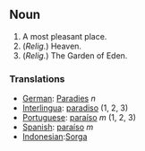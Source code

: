 == Noun ==
# A most pleasant place.
# (''Relig.'') Heaven.
# (''Relig.'') The Garden of Eden.

=== Translations ===
*[[German]]: [[Paradies]] ''n''
*[[Interlingua]]: [[paradiso]] (1, 2, 3)
*[[Portuguese]]: [[paraíso]] ''m'' (1, 2, 3)
*[[Spanish]]: [[paraíso]] ''m''
*[[Indonesian]]:[[Sorga]]